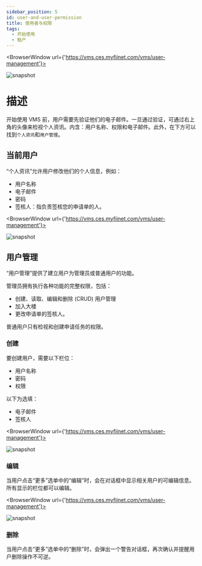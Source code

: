 ---
sidebar_position: 5
id: user-and-user-permission
title: 使用者与权限
tags:
  - 开始使用
  - 租户
---


<BrowserWindow url={'https://vms.ces.myfiinet.com/vms/user-management'}>

![snapshot](/assets/vms/vms-user-popover-zh-hant.png)

</BrowserWindow>

# 描述

开始使用 VMS 前，用户需要先验证他们的电子邮件。一旦通过验证，可通过右上角的头像来检视个人资讯。内含：用户名称、权限和电子邮件。此外，在下方可以找到`个人资讯`和`用户管理`。

## 当前用户

“个人资讯”允许用户修改他们的个人信息，例如：

- 用户名称
- 电子邮件
- 密码
- 签核人：指负责签核您的申请单的人。

<BrowserWindow url={'https://vms.ces.myfiinet.com/vms/user-management'}>

![snapshot](/assets/vms/vms-user-info-dialog-zh-hant.png)

</BrowserWindow>

## 用户管理

“用户管理”提供了建立用户为管理员或普通用户的功能。

管理员拥有执行各种功能的完整权限，包括：

- 创建、读取、编辑和删除 (CRUD) 用户管理
- 加入大楼
- 更改申请单的签核人。

普通用户只有检视和创建申请任务的权限。

### 创建

要创建用户，需要以下栏位：

- 用户名称
- 密码
- 权限

以下为选填：

- 电子邮件
- 签核人

<BrowserWindow url={'https://vms.ces.myfiinet.com/vms/user-management'}>

![snapshot](/assets/vms/vms-create-user-zh-hant.png)

</BrowserWindow>

### 编辑

当用户点击“更多”选单中的“编辑”时，会在对话框中显示相关用户的可编辑信息。所有显示的栏位都可以编辑。

<BrowserWindow url={'https://vms.ces.myfiinet.com/vms/user-management'}>

![snapshot](/assets/vms/vms-user-management-zh-hant.png)

</BrowserWindow>

### 删除

当用户点击“更多”选单中的“删除”时，会弹出一个警告对话框，再次确认并提醒用户删除操作不可逆。
